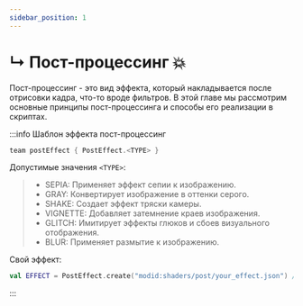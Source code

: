 ```yaml
---
sidebar_position: 1
---
```


# ↳ Пост-процессинг 💥

Пост-процессинг - это вид эффекта, который накладывается после отрисовки кадра, что-то вроде фильтров. В этой главе мы рассмотрим основные принципы пост-процессинга и способы его реализации в скриптах.

:::info Шаблон эффекта пост-процессинг
```kts
team postEffect { PostEffect.<TYPE> }
```

Допустимые значения `<TYPE>`:
> - SEPIA: Применяет эффект сепии к изображению.
> - GRAY: Конвертирует изображение в оттенки серого.
> - SHAKE: Создает эффект тряски камеры.
> - VIGNETTE: Добавляет затемнение краев изображения.
> - GLITCH: Имитирует эффекты глюков и сбоев визуального отображения.
> - BLUR: Применяет размытие к изображению.

Свой эффект:
```kts
val EFFECT = PostEffect.create("modid:shaders/post/your_effect.json") // Путь указывается в формате ResourceLocation.
```
:::